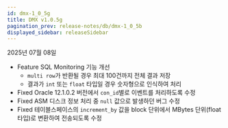 ```yaml
---
id: dmx-1_0_5g
title: DMX v1.0.5g
pagination_prev: release-notes/db/dmx-1_0_5b
displayed_sidebar: releaseSidebar
---
```


2025년 07월 08일

- <Status priority='2'>Feature</Status> SQL Monitoring 기능 개선  
  - `multi row`가 반환될 경우 최대 100건까지 전체 결과 저장  
  - 결과가 `int` 또는 `float` 타입일 경우 숫자형으로 인식하여 처리
- <Status priority='0'>Fixed</Status> Oracle 12.1.0.2 버전에서 `con_id`별로 이벤트를 처리하도록 수정
- <Status priority='0'>Fixed</Status> ASM 디스크 정보 처리 중 `null` 값으로 발생하던 버그 수정
- <Status priority='0'>Fixed</Status> 테이블스페이스의 `increment_by` 값을 block 단위에서 MBytes 단위(float 타입)로 변환하여 전송되도록 수정


